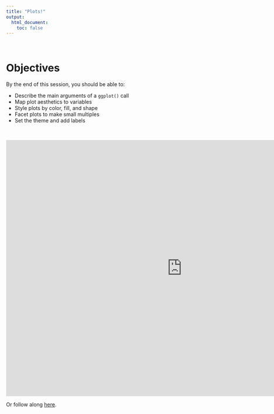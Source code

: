 ```yaml
---
title: "Plots!"
output:
  html_document:
    toc: false
---
```


<br>

# Objectives

By the end of this session, you should be able to:

* Describe the main arguments of a `ggplot()` call
* Map plot aesthetics to variables
* Style plots by color, fill, and shape
* Facet plots to make small multiples
* Set the theme and add labels


<br>

<iframe width="960" height="700" src="http://www.globalhealthresearch.co/workshops/ieat/decks/w07_deck.html" style="border: none;"></iframe>

Or follow along [here](decks/w08_deck.html). 